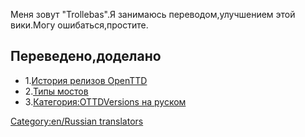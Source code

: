 Меня зовут "Trollebas".Я занимаюсь переводом,улучшением этой вики.Могу ошибаться,простите.
==Переведено,доделано==
*1.[[http://wiki.openttd.org/История_релизов_OpenTTD/Ru|История релизов OpenTTD]]
*2.[[http://wiki.openttd.org/Типы_мостов/Ru|Типы мостов]]
*3.[[http://wiki.openttd.org/Template:OTTDВерсии/Ru|Категория:OTTDVersions на руском]]
[[Category:en/Russian translators]]